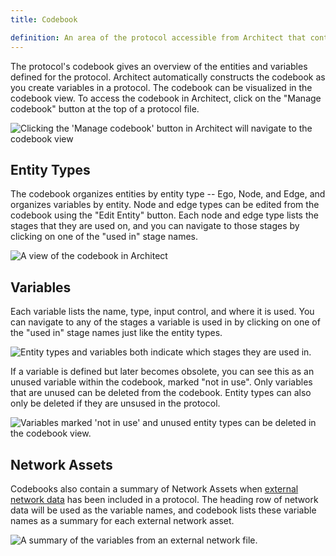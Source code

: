 ```yaml
---
title: Codebook

definition: An area of the protocol accessible from Architect that contains all variables and entity types.
---
```


The protocol's codebook gives an overview of the entities and variables defined for the protocol. Architect automatically constructs the codebook as you create variables in a protocol. The codebook can be visualized in the codebook view. To access the codebook in Architect, click on the "Manage codebook" button at the top of a protocol file.

![Clicking the 'Manage codebook' button in Architect will navigate to the codebook view](/assets/img/key-concepts/codebook/manage-codebook.png)

## Entity Types

The codebook organizes entities by entity type -- Ego, Node, and Edge, and organizes variables by entity. Node and edge types can be edited from the codebook using the "Edit Entity" button. Each node and edge type lists the stages that they are used on, and you can navigate to those stages by clicking on one of the "used in" stage names.

![A view of the codebook in Architect](/assets/img/key-concepts/codebook/codebook.png)

## Variables

Each variable lists the name, type, input control, and where it is used. You can navigate to any of the stages a variable is used in by clicking on one of the "used in" stage names just like the entity types.

![Entity types and variables both indicate which stages they are used in.](/assets/img/key-concepts/codebook/used-in.png)

If a variable is defined but later becomes obsolete, you can see this as an unused variable within the codebook, marked "not in use". Only variables that are unused can be deleted from the codebook. Entity types can also only be deleted if they are unsused in the protocol.

![Variables marked 'not in use' and unused entity types can be deleted in the codebook view.](/assets/img/key-concepts/codebook/unused-variables.png)

## Network Assets

Codebooks also contain a summary of Network Assets when [external network data](/en/desktop/key-concepts/resources/#network) has been included in a protocol. The heading row of network data will be used as the variable names, and codebook lists these variable names as a summary for each external network asset.

![A summary of the variables from an external network file.](/assets/img/key-concepts/codebook/network-data.png)
